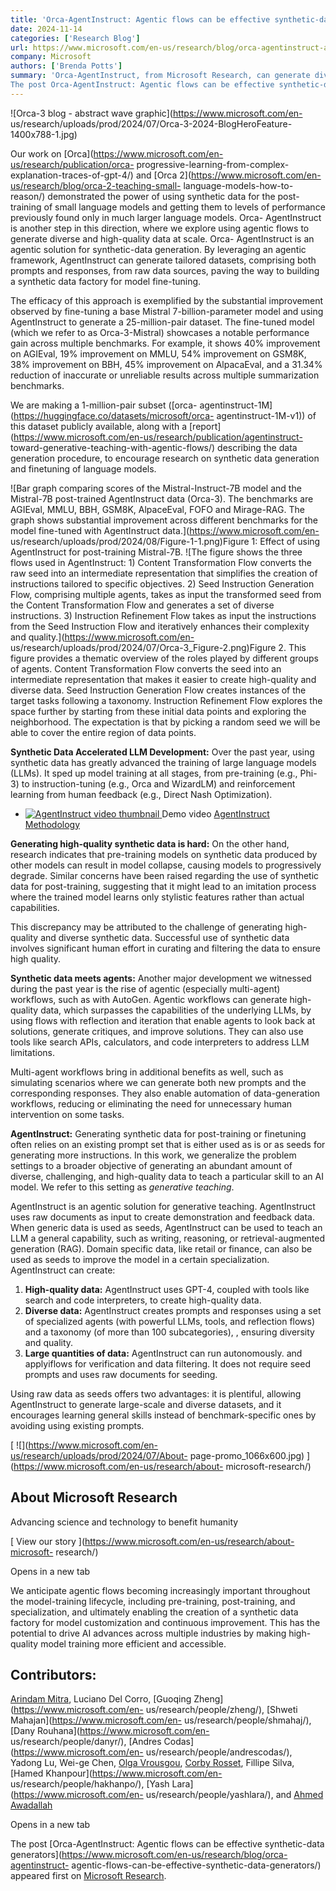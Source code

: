 ```yaml
---
title: 'Orca-AgentInstruct: Agentic flows can be effective synthetic-data generators'
date: 2024-11-14
categories: ['Research Blog']
url: https://www.microsoft.com/en-us/research/blog/orca-agentinstruct-agentic-flows-can-be-effective-synthetic-data-generators/
company: Microsoft
authors: ['Brenda Potts']
summary: 'Orca-AgentInstruct, from Microsoft Research, can generate diverse, high-quality synthetic data at scale to post-train and fine-tune base LLMs for expanded capabilities, continual learning, and increased performance. 
The post Orca-AgentInstruct: Agentic flows can be effective synthetic-data generators appeared first on Microsoft Research.'
---
```



![Orca-3 blog - abstract wave graphic](https://www.microsoft.com/en-
us/research/uploads/prod/2024/07/Orca-3-2024-BlogHeroFeature-1400x788-1.jpg)

Our work on [Orca](https://www.microsoft.com/en-us/research/publication/orca-
progressive-learning-from-complex-explanation-traces-of-gpt-4/) and [Orca
2](https://www.microsoft.com/en-us/research/blog/orca-2-teaching-small-
language-models-how-to-reason/) demonstrated the power of using synthetic data
for the post-training of small language models and getting them to levels of
performance previously found only in much larger language models. Orca-
AgentInstruct is another step in this direction, where we explore using
agentic flows to generate diverse and high-quality data at scale. Orca-
AgentInstruct is an agentic solution for synthetic-data generation. By
leveraging an agentic framework, AgentInstruct can generate tailored datasets,
comprising both prompts and responses, from raw data sources, paving the way
to building a synthetic data factory for model fine-tuning.  

The efficacy of this approach is exemplified by the substantial improvement
observed by fine-tuning a base Mistral 7-billion-parameter model and using
AgentInstruct to generate a 25-million-pair dataset. The fine-tuned model
(which we refer to as Orca-3-Mistral) showcases a notable performance gain
across multiple benchmarks. For example, it shows 40% improvement on AGIEval,
19% improvement on MMLU, 54% improvement on GSM8K, 38% improvement on BBH, 45%
improvement on AlpacaEval, and a 31.34% reduction of inaccurate or unreliable
results across multiple summarization benchmarks.

We are making a 1-million-pair subset ([orca-
agentinstruct-1M](https://huggingface.co/datasets/microsoft/orca-
agentinstruct-1M-v1)) of this dataset publicly available, along with a
[report](https://www.microsoft.com/en-us/research/publication/agentinstruct-
toward-generative-teaching-with-agentic-flows/) describing the data generation
procedure, to encourage research on synthetic data generation and finetuning
of language models.

![Bar graph comparing scores of the Mistral-Instruct-7B model and the
Mistral-7B post-trained AgentInstruct data \(Orca-3\). The benchmarks are
AGIEval, MMLU, BBH, GSM8K, AlpaceEval, FOFO and Mirage-RAG. The graph shows
substantial improvement across different benchmarks for the model fine-tuned
with AgentInstruct data.](https://www.microsoft.com/en-
us/research/uploads/prod/2024/08/Figure-1-1.png)Figure 1: Effect of using
AgentInstruct for post-training Mistral-7B.  ![The figure shows the three
flows used in AgentInstruct: 1\) Content Transformation Flow converts the raw
seed into an intermediate representation that simplifies the creation of
instructions tailored to specific objectives. 2\) Seed Instruction Generation
Flow, comprising multiple agents, takes as input the transformed seed from the
Content Transformation Flow and generates a set of diverse instructions. 3\)
Instruction Refinement Flow takes as input the instructions from the Seed
Instruction Flow and iteratively enhances their complexity and
quality.](https://www.microsoft.com/en-
us/research/uploads/prod/2024/07/Orca-3_Figure-2.png)Figure 2. This figure
provides a thematic overview of the roles played by different groups of
agents. Content Transformation Flow converts the seed into an intermediate
representation that makes it easier to create high-quality and diverse data.
Seed Instruction Generation Flow creates instances of the target tasks
following a taxonomy. Instruction Refinement Flow explores the space further
by starting from these initial data points and exploring the neighborhood. The
expectation is that by picking a random seed we will be able to cover the
entire region of data points.

**Synthetic Data Accelerated LLM Development:** Over the past year, using
synthetic data has greatly advanced the training of large language models
(LLMs). It sped up model training at all stages, from pre-training (e.g.,
Phi-3) to instruction-tuning (e.g., Orca and WizardLM) and reinforcement
learning from human feedback (e.g., Direct Nash Optimization).

  * [ ![AgentInstruct video thumbnail](https://www.microsoft.com/en-us/research/uploads/prod/2024/07/j-hYRmUUbLU-240x135.jpg) ](https://www.microsoft.com/en-us/research/video/agentinstruct-methodology/) Demo video [ AgentInstruct Methodology  ](https://www.microsoft.com/en-us/research/video/agentinstruct-methodology/)

**Generating high-quality synthetic data is hard:** On the other hand,
research indicates that pre-training models on synthetic data produced by
other models can result in model collapse, causing models to progressively
degrade. Similar concerns have been raised regarding the use of synthetic data
for post-training, suggesting that it might lead to an imitation process where
the trained model learns only stylistic features rather than actual
capabilities.

This discrepancy may be attributed to the challenge of generating high-quality
and diverse synthetic data.  Successful use of synthetic data involves
significant human effort in curating and filtering the data to ensure high
quality.

**Synthetic data meets agents:** Another major development we witnessed during
the past year is the rise of agentic (especially multi-agent) workflows, such
as with AutoGen. Agentic workflows can generate high-quality data, which
surpasses the capabilities of the underlying LLMs, by using flows with
reflection and iteration that enable agents to look back at solutions,
generate critiques, and improve solutions. They can also use tools like search
APIs, calculators, and code interpreters to address LLM limitations.

Multi-agent workflows bring in additional benefits as well, such as simulating
scenarios where we can generate both new prompts and the corresponding
responses. They also enable automation of data-generation workflows, reducing
or eliminating the need for unnecessary human intervention on some tasks.

**AgentInstruct:** Generating synthetic data for post-training or finetuning
often relies on an existing prompt set that is either used as is or as seeds
for generating more instructions. In this work, we generalize the problem
settings to a broader objective of generating an abundant amount of diverse,
challenging, and high-quality data to teach a particular skill to an AI model.
We refer to this setting as _generative teaching_.  

AgentInstruct is an agentic solution for generative teaching. AgentInstruct
uses raw documents as input to create demonstration and feedback data. When
generic data is used as seeds, AgentInstruct can be used to teach an LLM a
general capability, such as writing, reasoning, or retrieval-augmented
generation (RAG). Domain specific data, like retail or finance, can also be
used as seeds to improve the model in a certain specialization. AgentInstruct
can create:

  1. **High-quality data:** AgentInstruct uses GPT-4, coupled with tools like search and code interpreters, to create high-quality data.  
  2. **Diverse data:** AgentInstruct creates prompts and responses using a set of specialized agents (with powerful LLMs, tools, and reflection flows) and a taxonomy (of more than 100 subcategories), , ensuring diversity and quality.
  3. **Large quantities of data:** AgentInstruct can run autonomously. and applyiflows for verification and data filtering. It does not require seed prompts and uses raw documents for seeding. 

Using raw data as seeds offers two advantages: it is plentiful, allowing
AgentInstruct to generate large-scale and diverse datasets, and it encourages
learning general skills instead of benchmark-specific ones by avoiding using
existing prompts.

[ ![](https://www.microsoft.com/en-us/research/uploads/prod/2024/07/About-
page-promo_1066x600.jpg) ](https://www.microsoft.com/en-us/research/about-
microsoft-research/)

## About Microsoft Research

Advancing science and technology to benefit humanity

[ View our story ](https://www.microsoft.com/en-us/research/about-microsoft-
research/)

Opens in a new tab

We anticipate agentic flows becoming increasingly important throughout the
model-training lifecycle, including pre-training, post-training, and
specialization, and ultimately enabling the creation of a synthetic data
factory for model customization and continuous improvement. This has the
potential to drive AI advances across multiple industries by making high-
quality model training more efficient and accessible.

## Contributors:

[Arindam Mitra](https://www.microsoft.com/en-us/research/people/armitra/),
Luciano Del Corro, [Guoqing Zheng](https://www.microsoft.com/en-
us/research/people/zheng/), [Shweti Mahajan](https://www.microsoft.com/en-
us/research/people/shmahaj/), [Dany Rouhana](https://www.microsoft.com/en-
us/research/people/danyr/), [Andres Codas](https://www.microsoft.com/en-
us/research/people/andrescodas/), Yadong Lu, Wei-ge Chen, [Olga
Vrousgou](https://www.microsoft.com/en-us/research/people/olvrousg/), [Corby
Rosset](https://www.microsoft.com/en-us/research/people/corbyrosset/), Fillipe
Silva, [Hamed Khanpour](https://www.microsoft.com/en-
us/research/people/hakhanpo/), [Yash Lara](https://www.microsoft.com/en-
us/research/people/yashlara/), and [Ahmed
Awadallah](https://www.microsoft.com/en-us/research/people/hassanam/)

Opens in a new tab

The post [Orca-AgentInstruct: Agentic flows can be effective synthetic-data
generators](https://www.microsoft.com/en-us/research/blog/orca-agentinstruct-
agentic-flows-can-be-effective-synthetic-data-generators/) appeared first on
[Microsoft Research](https://www.microsoft.com/en-us/research).

